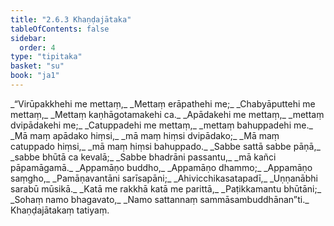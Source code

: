 ```yaml
---
title: "2.6.3 Khaṇḍajātaka"
tableOfContents: false
sidebar:
  order: 4
type: "tipitaka"
basket: "su"
book: "ja1"
---
```



<DynamicBreadcrumb />

<Division number="105" book="ja1">

<Paragraph number="508" type="verses" book="ja1">
_“Virūpakkhehi me mettaṃ,_  
_Mettaṃ erāpathehi me;_  
_Chabyāputtehi me mettaṃ,_  
_Mettaṃ kaṇhāgotamakehi ca._  

</Paragraph>

<Paragraph number="509" type="verses" book="ja1">
_Apādakehi me mettaṃ,_  
_mettaṃ dvipādakehi me;_  
_Catuppadehi me mettaṃ,_  
_mettaṃ bahuppadehi me._  

</Paragraph>

<Paragraph number="510" type="verses" book="ja1">
_Mā maṃ apādako hiṃsi,_  
_mā maṃ hiṃsi dvipādako;_  
_Mā maṃ catuppado hiṃsi,_  
_mā maṃ hiṃsi bahuppado._  

</Paragraph>

<Paragraph number="511" type="verses" book="ja1">
_Sabbe sattā sabbe pāṇā,_  
_sabbe bhūtā ca kevalā;_  
_Sabbe bhadrāni passantu,_  
_mā kañci pāpamāgamā._  

</Paragraph>

</Division>
<Division number="106" book="ja1">

<Paragraph number="512" type="verses" book="ja1">
_Appamāṇo buddho,_  
_Appamāṇo dhammo;_  
_Appamāṇo saṃgho,_  
_Pamāṇavantāni sarīsapāni;_  
_Ahivicchikasatapadī,_  
_Uṇṇanābhi sarabū mūsikā._  

</Paragraph>

<Paragraph number="513" type="verses" book="ja1">
_Katā me rakkhā katā me parittā,_  
_Paṭikkamantu bhūtāni;_  
_Sohaṃ namo bhagavato,_  
_Namo sattannaṃ sammāsambuddhānan”ti._  


</Paragraph>
</Division>

<Paragraph number="514" type="center" book="ja1">
Khaṇḍajātakaṃ tatiyaṃ.
</Paragraph>